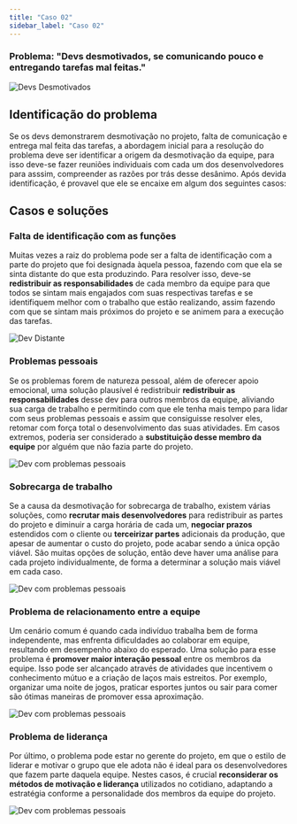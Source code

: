 ```yaml
---
title: "Caso 02"
sidebar_label: "Caso 02"
---
```

### Problema: "Devs desmotivados, se comunicando pouco e entregando tarefas mal feitas."

<image
  src={DevsDesmotivados}
  alt="Devs Desmotivados"
  hideLegend
  width={300}
/>

## Identificação do problema

Se os devs demonstrarem desmotivação no projeto, falta de comunicação e entrega mal feita das tarefas, a abordagem inicial para a resolução do problema deve ser identificar a origem da desmotivação da equipe, para isso deve-se fazer reuniões individuais com cada um dos desenvolvedores para asssim, compreender as razões por trás desse desânimo. Após devida identificação, é provavel que ele se encaixe em algum dos seguintes casos:



## Casos e soluções

### Falta de identificação com as funções

Muitas vezes a raiz do problema pode ser a falta de identificação com a parte do projeto que foi designada àquela pessoa, fazendo com que ela se sinta distante do que esta produzindo. Para resolver isso, deve-se **redistribuir as responsabilidades** de cada membro da equipe para que todos se sintam mais engajados com suas respectivas tarefas e se identifiquem melhor com o trabalho que estão realizando, assim fazendo com que se sintam mais próximos do projeto e se animem para a execução das tarefas.


<image
  src={DevDistante}
  alt="Dev Distante"
  hideLegend
  width={300}
/>

### Problemas pessoais

Se os problemas forem de natureza pessoal, além de oferecer apoio emocional, uma solução plausível é redistribuir **redistribuir as responsabilidades** desse dev para outros membros da equipe, aliviando sua carga de trabalho e permitindo com que ele tenha mais tempo para lidar com seus problemas pessoais e assim que consiguisse resolver eles, retomar com força total o desenvolvimento das suas atividades. Em casos extremos, poderia ser considerado a **substituição desse membro da equipe** por alguém que não fazia parte do projeto.

<image
  src={DevProblemas}
  alt="Dev com problemas pessoais"
  hideLegend
  width={300}
/>

### Sobrecarga de trabalho

Se a causa da desmotivação for sobrecarga de trabalho, existem várias soluções, como **recrutar mais desenvolvedores** para redistribuir as partes do projeto e diminuir a carga horária de cada um, **negociar prazos** estendidos com o cliente ou **terceirizar partes** adicionais da produção, que apesar de aumentar o custo do projeto, pode acabar sendo a única opção viável. São muitas opções de solução, então deve haver uma análise para cada projeto individualmente, de forma a determinar a solução mais viável em cada caso.

<image
  src={DevsSobreCarregados}
  alt="Dev com problemas pessoais"
  hideLegend
  width={300}
/>


### Problema de relacionamento entre a equipe

Um cenário comum é quando cada indivíduo trabalha bem de forma independente, mas enfrenta dificuldades ao colaborar em equipe, resultando em desempenho abaixo do esperado. Uma solução para esse problema é **promover maior interação pessoal** entre os membros da equipe. Isso pode ser alcançado através de atividades que incentivem o conhecimento mútuo e a criação de laços mais estreitos. Por exemplo, organizar uma noite de jogos, praticar esportes juntos ou sair para comer são ótimas maneiras de promover essa aproximação.

<image
  src={ProblemaRelacionamentos}
  alt="Dev com problemas pessoais"
  hideLegend
  width={300}
/>

### Problema de liderança

Por último, o problema pode estar no gerente do projeto, em que o estilo de liderar e motivar o grupo que ele adota não é ideal para os desenvolvedores que fazem parte daquela equipe. Nestes casos, é crucial **reconsiderar os métodos de motivação e liderança** utilizados no cotidiano, adaptando a estratégia conforme a personalidade dos membros da equipe do projeto.

<image
  src={FaltaLideranca}
  alt="Dev com problemas pessoais"
  hideLegend
  width={300}
/>


